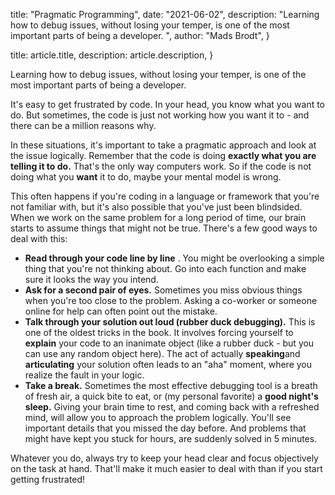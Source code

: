 
  title: "Pragmatic Programming",
  date: "2021-06-02",
  description:
    "Learning how to debug issues, without losing your temper, is one of the most important parts of being a developer. ",
  author: "Mads Brodt",
}

  title: article.title,
  description: article.description,
}


Learning how to debug issues, without losing your temper, is one of the most important parts of being a developer.

It's easy to get frustrated by code. In your head, you know what you want to do. But sometimes, the code is just not working how you want it to - and there can be a million reasons why.

In these situations, it's important to take a pragmatic approach and look at the issue logically. Remember that the code is doing **exactly what you are telling it to do.** That's the only way computers work. So if the code is not doing what you **want** it to do, maybe your mental model is wrong.

This often happens if you're coding in a language or framework that you're not familiar with, but it's also possible that you've just been blindsided. When we work on the same problem for a long period of time, our brain starts to assume things that might not be true. There's a few good ways to deal with this:

- **Read through your code line by line** . You might be overlooking a simple thing that you're not thinking about. Go into each function and make sure it looks the way you intend.
- **Ask for a second pair of eyes.** Sometimes you miss obvious things when you're too close to the problem. Asking a co-worker or someone online for help can often point out the mistake.
- **Talk through your solution out loud (rubber duck debugging).** This is one of the oldest tricks in the book. It involves forcing yourself to **explain** your code to an inanimate object (like a rubber duck - but you can use any random object here). The act of actually **speaking**and **articulating** your solution often leads to an "aha" moment, where you realize the fault in your logic.
- **Take a break.** Sometimes the most effective debugging tool is a breath of fresh air, a quick bite to eat, or (my personal favorite) a **good night's sleep.** Giving your brain time to rest, and coming back with a refreshed mind, will allow you to approach the problem logically. You'll see important details that you missed the day before. And problems that might have kept you stuck for hours, are suddenly solved in 5 minutes.

Whatever you do, always try to keep your head clear and focus objectively on the task at hand. That'll make it much easier to deal with than if you start getting frustrated!

​
